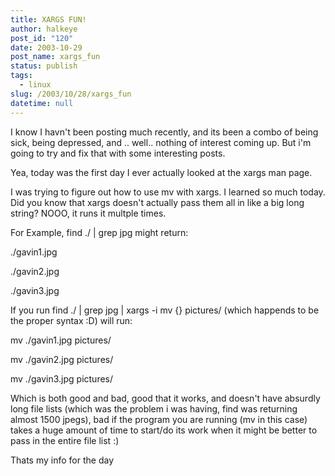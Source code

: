 ```yaml
---
title: XARGS FUN!
author: halkeye
post_id: "120"
date: 2003-10-29
post_name: xargs_fun
status: publish
tags:
  - linux
slug: /2003/10/28/xargs_fun
datetime: null
---
```


I know I havn't been posting much recently, and its been a combo of being sick, being depressed, and .. well.. nothing of interest coming up. But i'm going to try and fix that with some interesting posts.

Yea, today was the first day I ever actually looked at the xargs man page.

I was trying to figure out how to use mv with xargs. I learned so much today. Did you know that xargs doesn't actually pass them all in like a big long string? NOOO, it runs it multple times.  

For Example, find ./ | grep jpg might return:

./gavin1.jpg  

./gavin2.jpg  

./gavin3.jpg

If you run find ./ | grep jpg | xargs -i mv {} pictures/ (which happends to be the proper syntax :D) will run:

mv ./gavin1.jpg pictures/  

mv ./gavin2.jpg pictures/  

mv ./gavin3.jpg pictures/

Which is both good and bad, good that it works, and doesn't have absurdly long file lists (which was the problem i was having, find was returning almost 1500 jpegs), bad if the program you are running (mv in this case) takes a huge amount of time to start/do its work when it might be better to pass in the entire file list :)

Thats my info for the day